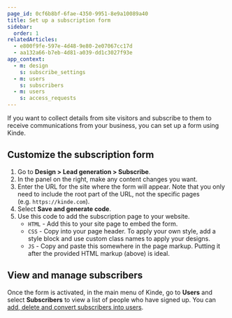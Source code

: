 ```yaml
---
page_id: 0cf6b8bf-6fae-4350-9951-8e9a10089a40
title: Set up a subscription form
sidebar:
  order: 1
relatedArticles:
  - e800f9fe-597e-4d48-9e80-2e07067cc17d
  - aa132a66-b7eb-4d81-a039-dd1c3027f93e
app_context:
  - m: design
    s: subscribe_settings
  - m: users
    s: subscribers
  - m: users
    s: access_requests
---
```


If you want to collect details from site visitors and subscribe to them to receive communications from your business, you can set up a form using Kinde.

## Customize the subscription form

1. Go to **Design > Lead generation > Subscribe**.
2. In the panel on the right, make any content changes you want.
3. Enter the URL for the site where the form will appear. Note that you only need to include the root part of the URL, not the specific pages (e.g. `https://kinde.com`).
4. Select **Save and generate code**.
5. Use this code to add the subscription page to your website.
   - `HTML` - Add this to your site page to embed the form.
   - `CSS` - Copy into your page header. To apply your own style, add a style block and use custom class names to apply your designs.
   - `JS` - Copy and paste this somewhere in the page markup. Putting it after the provided HTML markup (above) is ideal.

## **View and manage subscribers**

Once the form is activated, in the main menu of Kinde, go to **Users** and select **Subscribers** to view a list of people who have signed up. You can [add, delete and convert subscribers into users](/manage-users/add-and-edit/manage-subscribers/).
